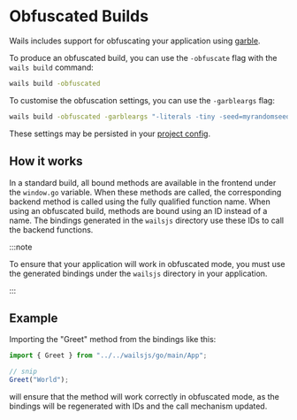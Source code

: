 # Obfuscated Builds

Wails includes support for obfuscating your application using
[garble](https://github.com/burrowers/garble).

To produce an obfuscated build, you can use the `-obfuscate` flag with the
`wails build` command:

```bash
wails build -obfuscated
```

To customise the obfuscation settings, you can use the `-garbleargs` flag:

```bash
wails build -obfuscated -garbleargs "-literals -tiny -seed=myrandomseed"
```

These settings may be persisted in your
[project config](../reference/project-config).

## How it works

In a standard build, all bound methods are available in the frontend under the
`window.go` variable. When these methods are called, the corresponding backend
method is called using the fully qualified function name. When using an
obfuscated build, methods are bound using an ID instead of a name. The bindings
generated in the `wailsjs` directory use these IDs to call the backend
functions.

:::note

To ensure that your application will work in obfuscated mode, you must use the
generated bindings under the `wailsjs` directory in your application.

:::

## Example

Importing the "Greet" method from the bindings like this:

```js
import { Greet } from "../../wailsjs/go/main/App";

// snip
Greet("World");
```

will ensure that the method will work correctly in obfuscated mode, as the
bindings will be regenerated with IDs and the call mechanism updated.

